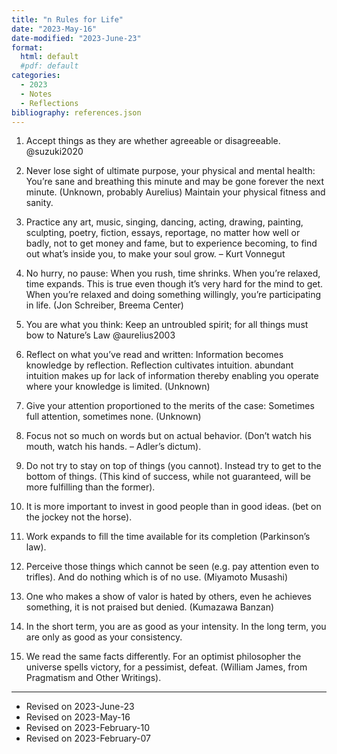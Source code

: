 ```yaml
---
title: "n Rules for Life"
date: "2023-May-16"
date-modified: "2023-June-23"
format: 
  html: default
  #pdf: default
categories:
  - 2023
  - Notes
  - Reflections
bibliography: references.json
---
```


1.  Accept things as they are whether agreeable or disagreeable. @suzuki2020

2.  Never lose sight of ultimate purpose, your physical and mental health: You're sane and breathing this minute and may be gone forever the next minute. (Unknown, probably Aurelius) Maintain your physical fitness and sanity.

3.  Practice any art, music, singing, dancing, acting, drawing, painting, sculpting, poetry, fiction, essays, reportage, no matter how well or badly, not to get money and fame, but to experience becoming, to find out what's inside you, to make your soul grow. -- Kurt Vonnegut

4.  No hurry, no pause: When you rush, time shrinks. When you're relaxed, time expands. This is true even though it's very hard for the mind to get. When you're relaxed and doing something willingly, you're participating in life. (Jon Schreiber, Breema Center)

5.  You are what you think: Keep an untroubled spirit; for all things must bow to Nature's Law @aurelius2003

6.  Reflect on what you've read and written: Information becomes knowledge by reflection. Reflection cultivates intuition. abundant intuition makes up for lack of information thereby enabling you operate where your knowledge is limited. (Unknown)

7.  Give your attention proportioned to the merits of the case: Sometimes full attention, sometimes none. (Unknown)

8.  Focus not so much on words but on actual behavior. (Don't watch his mouth, watch his hands. -- Adler's dictum).

9.  Do not try to stay on top of things (you cannot). Instead try to get to the bottom of things. (This kind of success, while not guaranteed, will be more fulfilling than the former).

10. It is more important to invest in good people than in good ideas. (bet on the jockey not the horse).

11. Work expands to fill the time available for its completion (Parkinson's law).

12. Perceive those things which cannot be seen (e.g. pay attention even to trifles). And do nothing which is of no use. (Miyamoto Musashi)

13. One who makes a show of valor is hated by others, even he achieves something, it is not praised but denied. (Kumazawa Banzan)

14. In the short term, you are as good as your intensity. In the long term, you are only as good as your consistency.

15. We read the same facts differently. For an optimist philosopher the universe spells victory, for a pessimist, defeat. (William James, from Pragmatism and Other Writings).

------------------------------------------------------------------------

::: callout-note
-   Revised on 2023-June-23
-   Revised on 2023-May-16
-   Revised on 2023-February-10
-   Revised on 2023-February-07
:::
